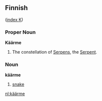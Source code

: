 ==Finnish==
([[Wiktionary:Finnish_index_k|index K]])

===Proper Noun===
'''Käärme'''

# The constellation of [[Serpens]], the [[Serpent]].

===Noun===
'''käärme'''

# [[snake]]

[[nl:käärme]]